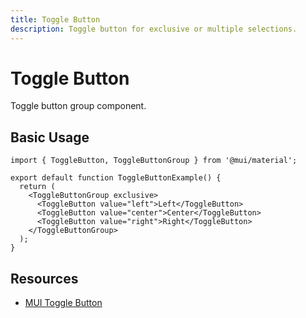 ```yaml
---
title: Toggle Button
description: Toggle button for exclusive or multiple selections.
---
```


# Toggle Button

Toggle button group component.

## Basic Usage

```tsx
import { ToggleButton, ToggleButtonGroup } from '@mui/material';

export default function ToggleButtonExample() {
  return (
    <ToggleButtonGroup exclusive>
      <ToggleButton value="left">Left</ToggleButton>
      <ToggleButton value="center">Center</ToggleButton>
      <ToggleButton value="right">Right</ToggleButton>
    </ToggleButtonGroup>
  );
}
```

## Resources

- [MUI Toggle Button](https://mui.com/material-ui/react-toggle-button/)
